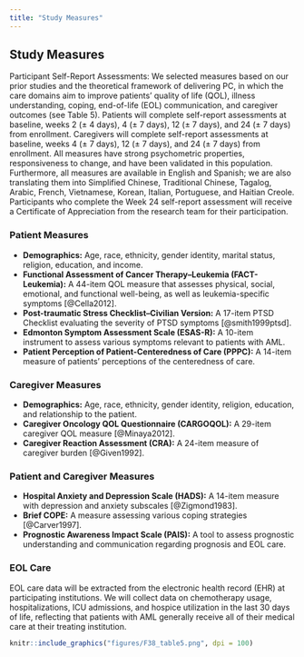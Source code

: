 ```yaml
---
title: "Study Measures"
---
```


## Study Measures {#sec-study_measures}

Participant Self-Report Assessments: We selected measures based on our prior studies and the theoretical framework of delivering PC, in which the care domains aim to improve patients’ quality of life (QOL), illness understanding, coping, end-of-life (EOL) communication, and caregiver outcomes (see Table 5). Patients will complete self-report assessments at baseline, weeks 2 (± 4 days), 4 (± 7 days), 12 (± 7 days), and 24 (± 7 days) from enrollment. Caregivers will complete self-report assessments at baseline, weeks 4 (± 7 days), 12 (± 7 days), and 24 (± 7 days) from enrollment. All measures have strong psychometric properties, responsiveness to change, and have been validated in this population. Furthermore, all measures are available in English and Spanish; we are also translating them into Simplified Chinese, Traditional Chinese, Tagalog, Arabic, French, Vietnamese, Korean, Italian, Portuguese, and Haitian Creole. Participants who complete the Week 24 self-report assessment will receive a Certificate of Appreciation from the research team for their participation.

### Patient Measures

- **Demographics:** Age, race, ethnicity, gender identity, marital status, religion, education, and income.
- **Functional Assessment of Cancer Therapy–Leukemia (FACT-Leukemia):** A 44-item QOL measure that assesses physical, social, emotional, and functional well-being, as well as leukemia-specific symptoms [@Cella2012].
- **Post-traumatic Stress Checklist–Civilian Version:** A 17-item PTSD Checklist evaluating the severity of PTSD symptoms [@smith1999ptsd].
- **Edmonton Symptom Assessment Scale (ESAS-R):** A 10-item instrument to assess various symptoms relevant to patients with AML.
- **Patient Perception of Patient-Centeredness of Care (PPPC):** A 14-item measure of patients’ perceptions of the centeredness of care.

### Caregiver Measures

- **Demographics:** Age, race, ethnicity, gender identity, religion, education, and relationship to the patient.
- **Caregiver Oncology QOL Questionnaire (CARGOQOL):** A 29-item caregiver QOL measure [@Minaya2012].
- **Caregiver Reaction Assessment (CRA):** A 24-item measure of caregiver burden [@Given1992].

### Patient and Caregiver Measures

- **Hospital Anxiety and Depression Scale (HADS):** A 14-item measure with depression and anxiety subscales [@Zigmond1983].
- **Brief COPE:** A measure assessing various coping strategies [@Carver1997].
- **Prognostic Awareness Impact Scale (PAIS):** A tool to assess prognostic understanding and communication regarding prognosis and EOL care.

### EOL Care

EOL care data will be extracted from the electronic health record (EHR) at participating institutions. We will collect data on chemotherapy usage, hospitalizations, ICU admissions, and hospice utilization in the last 30 days of life, reflecting that patients with AML generally receive all of their medical care at their treating institution.


```r
knitr::include_graphics("figures/F38_table5.png", dpi = 100)
```

